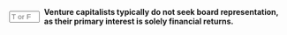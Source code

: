 ::: {.question-block}

<form onsubmit="event.preventDefault(); checkAnswerBox('q91','F')" style="display: flex; align-items: center; gap: 8px;">
<input type="text" id="q91" name="q91" maxlength="1" placeholder="T or F"
         style="width: 55px;" data-correct-answer="F" /> <label for="q91"><strong>Venture capitalists typically do not seek board representation, as their primary interest is solely financial returns.</strong></label>
</form>

<div id="feedback-q91" class="feedback" data-status="" style="display:none;">
The sentence is FALSE:  Venture capitalists often demand board seats and significant control rights to protect their investment and guide the company's strategic direction.
</div>
:::
